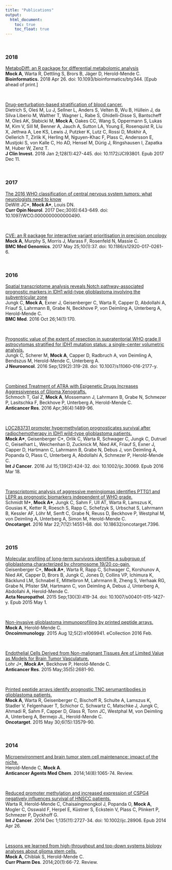 ```yaml
---
title: "Publications"
output:
  html_document:
    toc: true
    toc_float: true
---
```

<br>

### 2018

[MetaboDiff: an R package for differential metabolomic analysis](https://academic.oup.com/bioinformatics/advance-article/doi/10.1093/bioinformatics/bty344/4987147)  
**Mock A**, Warta R, Dettling S, Brors B, Jäger D, Herold-Mende C.  
**Bioinformatics.** 2018 Apr 26. doi: 10.1093/bioinformatics/bty344. [Epub ahead of print.]

<br>

[Drug-perturbation-based stratification of blood cancer.](https://www.ncbi.nlm.nih.gov/pubmed/29227286)  
Dietrich S, Oleś M, Lu J, Sellner L, Anders S, Velten B, Wu B, Hüllein J, da Silva Liberio M, Walther T, Wagner L, Rabe S, Ghidelli-Disse S, Bantscheff M, Oleś AK, Słabicki M, **Mock A**, Oakes CC, Wang S, Oppermann S, Lukas M, Kim V, Sill M, Benner A, Jauch A, Sutton LA, Young E, Rosenquist R, Liu X, Jethwa A, Lee KS, Lewis J, Putzker K, Lutz C, Rossi D, Mokhir A, Oellerich T, Zirlik K, Herling M, Nguyen-Khac F, Plass C, Andersson E, Mustjoki S, von Kalle C, Ho AD, Hensel M, Dürig J, Ringshausen I, Zapatka M, Huber W, Zenz T.  
**J Clin Invest.** 2018 Jan 2;128(1):427-445. doi: 10.1172/JCI93801. Epub 2017 Dec 11.

<br>

### 2017

[The 2016 WHO classification of central nervous system tumors: what neurologists need to know](https://www.ncbi.nlm.nih.gov/pubmed/28901970)   
DeWitt JC\*, **Mock A\***, Louis DN.   
**Curr Opin Neurol**. 2017 Dec;30(6):643-649. doi: 10.1097/WCO.0000000000000490.

<br>

[CVE: an R package for interactive variant prioritisation in precision oncology](https://www.ncbi.nlm.nih.gov/pubmed/28545463)    
**Mock A**, Murphy S, Morris J, Marass F, Rosenfeld N, Massie C.  
**BMC Med Genomics**. 2017 May 25;10(1):37. doi: 10.1186/s12920-017-0261-6.

<br>

### 2016

[Spatial transcriptome analysis reveals Notch pathway-associated prognostic markers in IDH1 wild-type glioblastoma involving the subventricular zone](https://www.ncbi.nlm.nih.gov/pubmed/27782828)  
Jungk C, **Mock A**, Exner J, Geisenberger C, Warta R, Capper D, Abdollahi A, Friauf S, Lahrmann B, Grabe N, Beckhove P, von Deimling A, Unterberg A, Herold-Mende C.  
**BMC Med**. 2016 Oct 26;14(1):170.

<br>

[Prognostic value of the extent of resection in supratentorial WHO grade II astrocytomas stratified for IDH1 mutation status: a single-center volumetric analysis.](https://www.ncbi.nlm.nih.gov/pubmed/27344556)  
Jungk C, Scherer M, **Mock A**, Capper D, Radbruch A, von Deimling A, Bendszus M, Herold-Mende C, Unterberg A.  
**J Neurooncol**. 2016 Sep;129(2):319-28. doi: 10.1007/s11060-016-2177-y.

<br>

[Combined Treatment of ATRA with Epigenetic Drugs Increases Aggressiveness of Glioma Xenografts.](https://www.ncbi.nlm.nih.gov/pubmed/27069124)  
Schmoch T, Gal Z, **Mock A**, Mossemann J, Lahrmann B, Grabe N, Schmezer P, Lasitschka F, Beckhove P, Unterberg A, Herold-Mende C.  
**Anticancer Res**. 2016 Apr;36(4):1489-96.

<br>

[LOC283731 promoter hypermethylation prognosticates survival after radiochemotherapy in IDH1 wild-type glioblastoma patients.](https://www.ncbi.nlm.nih.gov/pubmed/26934681)  
**Mock A\***, Geisenberger C\*, Orlik C, Warta R, Schwager C, Jungk C, Dutruel C, Geiselhart L, Weichenhan D, Zucknick M, Nied AK, Friauf S, Exner J, Capper D, Hartmann C, Lahrmann B, Grabe N, Debus J, von Deimling A, Popanda O, Plass C, Unterberg A, Abdollahi A, Schmezer P, Herold-Mende C.      
**Int J Cancer**. 2016 Jul 15;139(2):424-32. doi: 10.1002/ijc.30069. Epub 2016 Mar 18.

<br>

[Transcriptomic analysis of aggressive meningiomas identifies PTTG1 and LEPR as prognostic biomarkers independent of WHO grade.](https://www.ncbi.nlm.nih.gov/pubmed/26894859)  
Schmidt M\*, **Mock A\***, Jungk C, Sahm F, Ull AT, Warta R, Lamszus K, Gousias K, Ketter R, Roesch S, Rapp C, Schefzyk S, Urbschat S, Lahrmann B, Kessler AF, Löhr M, Senft C, Grabe N, Reuss D, Beckhove P, Westphal M, von Deimling A, Unterberg A, Simon M, Herold-Mende C.  
**Oncotarget**. 2016 Mar 22;7(12):14551-68. doi: 10.18632/oncotarget.7396.

<br>

### 2015

[Molecular profiling of long-term survivors identifies a subgroup of glioblastoma characterized by chromosome 19/20 co-gain.](https://www.ncbi.nlm.nih.gov/pubmed/25931051)  
Geisenberger C\*, **Mock A\***, Warta R, Rapp C, Schwager C, Korshunov A, Nied AK, Capper D, Brors B, Jungk C, Jones D, Collins VP, Ichimura K, Bäcklund LM, Schnabel E, Mittelbron M, Lahrmann B, Zheng S, Verhaak RG, Grabe N, Pfister SM, Hartmann C, von Deimling A, Debus J, Unterberg A, Abdollahi A, Herold-Mende C.    
**Acta Neuropathol**. 2015 Sep;130(3):419-34. doi: 10.1007/s00401-015-1427-y. Epub 2015 May 1.

<br>

[Non-invasive glioblastoma immunoprofiling by printed peptide arrays.](https://www.ncbi.nlm.nih.gov/pubmed/27057435)     
**Mock A**, Herold-Mende C.  
**Oncoimmunology**. 2015 Aug 12;5(2):e1069941. eCollection 2016 Feb.

<br>

[Endothelial Cells Derived from Non-malignant Tissues Are of Limited Value as Models for Brain Tumor Vasculature.](https://www.ncbi.nlm.nih.gov/pubmed/25964546)    
Lohr J\*, **Mock A\***, Beckhove P, Herold-Mende C.    
**Anticancer Res**. 2015 May;35(5):2681-90.

<br>

[Printed peptide arrays identify prognostic TNC serumantibodies in glioblastoma patients.](https://www.ncbi.nlm.nih.gov/pubmed/25944688)    
**Mock A**, Warta R, Geisenberger C, Bischoff R, Schulte A, Lamszus K, Stadler V, Felgenhauer T, Schichor C, Schwartz C, Matschke J, Jungk C, Ahmadi R, Sahm F, Capper D, Glass R, Tonn JC, Westphal M, von Deimling A, Unterberg A, Bermejo JL, Herold-Mende C.  
**Oncotarget**. 2015 May 30;6(15):13579-90.

<br>

### 2014

[Microenvironment and brain tumor stem cell maintenance: impact of the niche.](https://www.ncbi.nlm.nih.gov/pubmed/25175691)    
Herold-Mende C, **Mock A**.  
**Anticancer Agents Med Chem**. 2014;14(8):1065-74. Review.

<br>

[Reduced promoter methylation and increased expression of CSPG4 negatively influences survival of HNSCC patients.](https://www.ncbi.nlm.nih.gov/pubmed/24740185)   
Warta R, Herold-Mende C, Chaisaingmongkol J, Popanda O, **Mock A**, Mogler C, Osswald F, Herpel E, Küstner S, Eckstein V, Plass C, Plinkert P, Schmezer P, Dyckhoff G.  
**Int J Cancer**. 2014 Dec 1;135(11):2727-34. doi: 10.1002/ijc.28906. Epub 2014 Apr 26.

<br>

[Lessons we learned from high-throughput and top-down systems biology analyses about glioma stem cells.](https://www.ncbi.nlm.nih.gov/pubmed/23530497)    
**Mock A**, Chiblak S, Herold-Mende C.  
**Curr Pharm Des**. 2014;20(1):66-72. Review.
